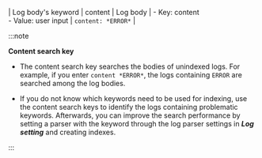 | Log body's keyword | content | Log body | - Key: content <br/>- Value: user input | `content: *ERROR*` |

:::note

**Content search key**

- The content search key searches the bodies of unindexed logs. For example, if you enter `content *ERROR*`, the logs containing `ERROR` are searched among the log bodies. 

- If you do not know which keywords need to be used for indexing, use the content search keys to identify the logs containing problematic keywords. Afterwards, you can improve the search performance by setting a parser with the keyword through the log parser settings in **_Log setting_** and creating indexes.

:::
